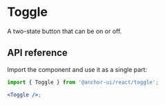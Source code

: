 # Toggle

<Subtitle>A two-state button that can be on or off.</Subtitle>
<Meta
  name="description"
  content="A high-quality, unstyled React toggle component that displays a two-state button that can be on or off."
/>

<Demo path="./demos/hero" />

## API reference

Import the component and use it as a single part:

```jsx title="Anatomy"
import { Toggle } from '@anchor-ui/react/toggle';

<Toggle />;
```

<Reference component="Toggle" />
